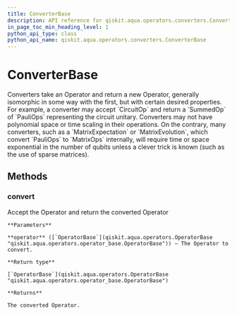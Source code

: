 ```yaml
---
title: ConverterBase
description: API reference for qiskit.aqua.operators.converters.ConverterBase
in_page_toc_min_heading_level: 1
python_api_type: class
python_api_name: qiskit.aqua.operators.converters.ConverterBase
---
```


# ConverterBase

<Class id="qiskit.aqua.operators.converters.ConverterBase" isDedicatedPage={true} github="https://github.com/qiskit-community/qiskit-aqua/tree/stable/0.7/qiskit/aqua/operators/converters/converter_base.py" signature="ConverterBase" modifiers="class">
  Converters take an Operator and return a new Operator, generally isomorphic in some way with the first, but with certain desired properties. For example, a converter may accept `CircuitOp` and return a `SummedOp` of `PauliOps` representing the circuit unitary. Converters may not have polynomial space or time scaling in their operations. On the contrary, many converters, such as a `MatrixExpectation` or `MatrixEvolution`, which convert `PauliOps` to `MatrixOps` internally, will require time or space exponential in the number of qubits unless a clever trick is known (such as the use of sparse matrices).

  ## Methods

  <span id="converterbase-convert" />

  ### convert

  <Function id="qiskit.aqua.operators.converters.ConverterBase.convert" signature="ConverterBase.convert(operator)" modifiers="abstract">
    Accept the Operator and return the converted Operator

    **Parameters**

    **operator** ([`OperatorBase`](qiskit.aqua.operators.OperatorBase "qiskit.aqua.operators.operator_base.OperatorBase")) – The Operator to convert.

    **Return type**

    [`OperatorBase`](qiskit.aqua.operators.OperatorBase "qiskit.aqua.operators.operator_base.OperatorBase")

    **Returns**

    The converted Operator.
  </Function>
</Class>

